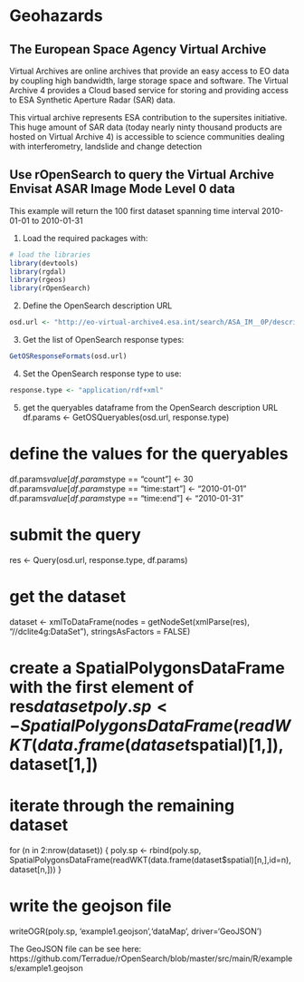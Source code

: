 # Geohazards 

## The European Space Agency Virtual Archive

Virtual Archives are online archives that provide an easy access to EO data by coupling high bandwidth, large storage space and software. The Virtual Archive 4 provides a Cloud based service for storing and providing access to ESA Synthetic Aperture Radar (SAR) data.

This virtual archive represents ESA contribution to the supersites initiative. This huge amount of SAR data (today nearly ninty thousand products are hosted on Virtual Archive 4) is accessible to science communities dealing with interferometry, landslide and change detection

## Use rOpenSearch to query the Virtual Archive Envisat ASAR Image Mode Level 0 data

This example will return the 100 first dataset spanning time interval 2010-01-01 to 2010-01-31

1. Load the required packages with:

```r
# load the libraries
library(devtools)
library(rgdal)
library(rgeos)
library(rOpenSearch)
```

2. Define the OpenSearch description URL

```r
osd.url <- "http://eo-virtual-archive4.esa.int/search/ASA_IM__0P/description"
```
3. Get the list of OpenSearch response types:

```r
GetOSResponseFormats(osd.url)
```

4. Set the OpenSearch response type to use:

```r
response.type <- "application/rdf+xml"
```

5. get the queryables dataframe from the OpenSearch description URL
df.params <- GetOSQueryables(osd.url, response.type)

# define the values for the queryables
df.params$value[df.params$type == "count"] <- 30 
df.params$value[df.params$type == "time:start"] <- "2010-01-01"
df.params$value[df.params$type == "time:end"] <- "2010-01-31"

# submit the query
res <- Query(osd.url, response.type, df.params)

# get the dataset
dataset <- xmlToDataFrame(nodes = getNodeSet(xmlParse(res), 
  "//dclite4g:DataSet"), stringsAsFactors = FALSE)

# create a SpatialPolygonsDataFrame with the first element of res$dataset
poly.sp <- SpatialPolygonsDataFrame(readWKT(data.frame(dataset$spatial)[1,]), dataset[1,])

# iterate through the remaining dataset
for (n in 2:nrow(dataset)) {
  poly.sp <- rbind(poly.sp,
    SpatialPolygonsDataFrame(readWKT(data.frame(dataset$spatial)[n,],id=n), dataset[n,]))
}

# write the geojson file
writeOGR(poly.sp, 'example1.geojson','dataMap', driver='GeoJSON')

The GeoJSON file can be see here: https://github.com/Terradue/rOpenSearch/blob/master/src/main/R/examples/example1.geojson
